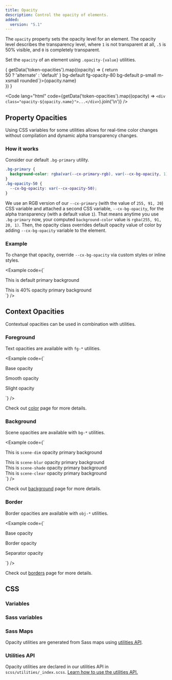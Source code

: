 ```yaml
---
title: Opacity
description: Control the opacity of elements.
added:
  version: "5.1"
---
```



The `opacity` property sets the opacity level for an element. The opacity level describes the transparency level, where `1` is not transparent at all, `.5` is 50% visible, and `0` is completely transparent.

Set the `opacity` of an element using `.opacity-{value}` utilities.

<div class="cxd-example d-flex flex-wrap">
  {
    getData('token-opacities').map((opacity) => {
      return <div class={`bg-opacity-${opacity.name} fg-${opacity.name === 'solid' || opacity.name > 50 ? 'alternate' : 'default' } bg-default fg-opacity-80 bg-default p-small m-xsmall rounded`}>{opacity.name}</div>
    })
  }
</div>

<Code lang="html" code={getData('token-opacities').map((opacity) => `<div class="opacity-${opacity.name}">...</div>`).join('\n')} />

## Property Opacities

Using CSS variables for some utilities allows for real-time color changes without compilation and dynamic alpha transparency changes.

### How it works

Consider our default `.bg-primary` utility.

```css
.bg-primary {
  background-color: rgba(var(--cx-primary-rgb), var(--cx-bg-opacity, 1)) !important;
}
.bg-opacity-50 {
  --cx-bg-opacity: var(--cx-opacity-50);
}
```

We use an RGB version of our `--cx-primary` (with the value of `255, 91, 20`) CSS variable and attached a second CSS variable, `--cx-bg-opacity`, for the alpha transparency (with a default value `1`). That means anytime you use `.bg-primary` now, your computed `background-color` value is `rgba(255, 91, 20, 1)`. Then, the opacity class overrides default opacity value of color by adding `--cx-bg-opacity` variable to the element.

### Example

To change that opacity, override `--cx-bg-opacity` via custom styles or inline styles.

<Example code={`<div class="bg-primary p-xsmall primary-contrast-color">
    This is default primary background
  </div>
  <div style="--cx-bg-opacity: .4;" class="bg-primary p-xsmall">
    This is 40% opacity primary background
  </div>`} />

## Context Opacities

Contextual opacities can be used in combination with utilities.

### Foreground

Text opacities are available with `fg-*` utilities.

<Example code={`<p class="fg-primary">Base opacity</p>
<p class="fg-primary fg-opacity-subtle">Smooth opacity</p>
<p class="fg-primary fg-opacity-slight">Slight opacity</p>`} />

Check out [color]([[docsref:/utilities/colors#opacity]]) page for more details.

### Background

Scene opacities are available with `bg-*` utilities.

<Example code={`<div class="bg-primary bg-opacity-scene-dim p-xsmall">This is <code>scene-dim</code> opacity primary background</div>
<div class="bg-primary bg-opacity-blur p-xsmall">This is <code>scene-blur</code> opacity primary background</div>
<div class="bg-primary bg-opacity-shade p-xsmall">This is <code>scene-shade</code> opacity primary background</div>
<div class="bg-primary bg-opacity-clear p-xsmall">This is <code>scene-clear</code> opacity primary background</div>`} />

Check out [background]([[docsref:/utilities/background#opacity]]) page for more details.

### Border

Border opacities are available with `obj-*` utilities.

<Example code={`<p class="border border-primary p-xsmall">Base opacity</p>
<p class="border border-primary border-opacity-main p-xsmall">Border opacity</p>
<p class="border border-primary border-opacity-subtle p-xsmall">Separator opacity</p>`} />

Check out [borders]([[docsref:/utilities/borders#opacity]]) page for more details.

## CSS

<DocsCSS />

### Variables

<DocsCSSVars />

### Sass variables

<DocsSASSVars />

<ScssDocs name="base-opacity-tokens" file="scss/tokens/_index.scss" />

### Sass Maps

Opacity utilities are generated from Sass maps using [utilities API]([[docsref:/utilities/api]]).

<ScssDocs name="opacities-map" file="scss/maps/_opacities.scss" />

### Utilities API

Opacity utilities are declared in our utilities API in `scss/utilities/_index.scss`. [Learn how to use the utilities API.]([[docsref:/utilities/api#using-the-api]])

<ScssDocs name="utils-opacity" file="scss/utilities/_index.scss" />
